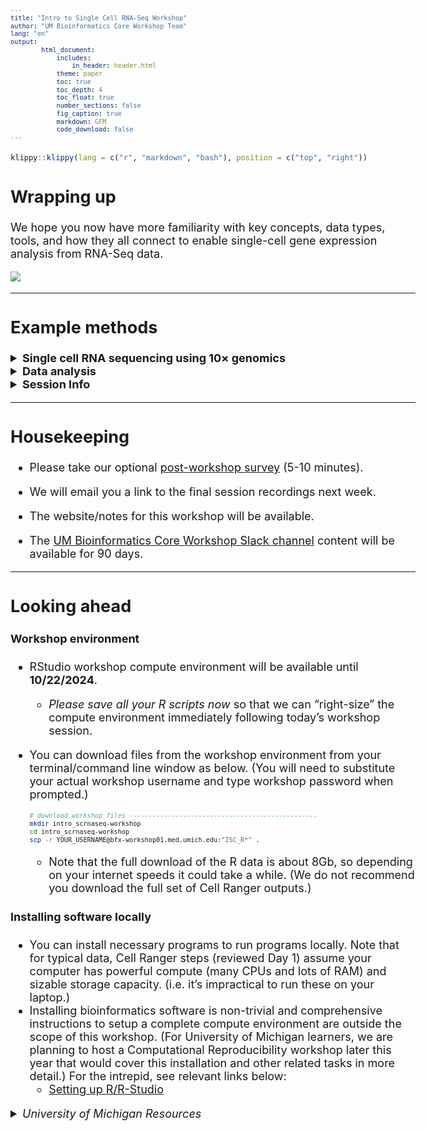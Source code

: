 ```yaml
---
title: "Intro to Single Cell RNA-Seq Workshop"
author: "UM Bioinformatics Core Workshop Team"
lang: "en"
output:
        html_document:
            includes:
                in_header: header.html
            theme: paper
            toc: true
            toc_depth: 4
            toc_float: true
            number_sections: false
            fig_caption: true
            markdown: GFM
            code_download: false
---
```


<style type="text/css">

body, td {
   font-size: 18px;
}
code.r{
  font-size: 12px;
}
pre {
  font-size: 12px
}

</style>

```r
klippy::klippy(lang = c("r", "markdown", "bash"), position = c("top", "right"))
```

## Wrapping up

We hope you now have more familiarity with key concepts, data types, tools, and how they all
connect to enable single-cell gene expression analysis from RNA-Seq data.

![](images/wayfinder/wayfinder_workshop_wrap_up.png)

---

## Example methods
<details>
<summary>**Single cell RNA sequencing using 10× genomics**</summary>

The example dataset used in the workshop was inspired by this Sorkin et al. and 
the experimental methods below were excerpted directly from that paper:

- Sorkin, Michael et al. **“Regulation of heterotopic ossification by monocytes in a mouse model of aberrant wound healing.”**
      Nature communications vol. 11,1 722. 5 Feb. 2020.<br/>
      <a class="external" href="https://pubmed.ncbi.nlm.nih.gov/32024825/" target="_blank">https://pubmed.ncbi.nlm.nih.gov/32024825/</a>

Tissues harvested from the extremity injury site were digested for 45 min in 0.3% Type 1 Collagenase and 0.4% Dispase II (Gibco) in Roswell Park Memorial Institute (RPMI) medium at 37 °C under constant agitation at 120 rpm. Digestions were subsequently quenched with 10% FBS RPMI and filtered through 40μm sterile strainers. Cells were then washed in PBS with 0.04% BSA, counted and resuspended at a concentration of ~1000 cells/μl. Cell viability was assessed with Trypan blue exclusion on a Countess II (Thermo Fisher Scientific) automated counter and only samples with >85% viability were processed for further sequencing.

University of Michigan Biomedical Research Core Facilities Advanced Genomics 
Core generated single-cell 3’ libraries on the 10× Genomics Chromium Controller following the manufacturers protocol for the v2 reagent kit (10× Genomics, Pleasanton, CA, USA). Cell suspensions were loaded onto a Chromium Single-Cell A chip along with reverse transcription (RT) master mix and single cell 3’ gel beads, aiming for 2000–6000 cells per channel. In this experiment, 8700 cells were encapsulated into emulsion droplets at a concentration of 700–1200 cells/ul which targets 5000 single cells with an expected multiplet rate of 3.9%. Following generation of single-cell gel bead-in-emulsions (GEMs), reverse transcription was performed and the resulting Post GEM-RT product was cleaned up using DynaBeads MyOne Silane beads (Thermo Fisher Scientific, Waltham, MA, USA). The cDNA was amplified, SPRIselect (Beckman Coulter, Brea, CA, USA) cleaned and quantified then enzymatically fragmented and size selected using SPRIselect beads to optimize the cDNA amplicon size prior to library construction. An additional round of double-sided SPRI bead cleanup is performed after end repair and A-tailing. Another single-sided cleanup is done after adapter ligation. Indexes were added during PCR amplification and a final double-sided SPRI cleanup was performed. Libraries were quantified by Kapa qPCR for Illumina Adapters (Roche) and size was determined by Agilent tapestation D1000 tapes. Read 1 primer sequence are added to the molecules during GEM incubation. P5, P7 and sample index and read 2 primer sequence are added during library construction via end repair, A-tailing, adaptor ligation and PCR. Libraries were generated with unique sample indices (SI) for each sample. Libraries were sequenced on a HiSeq 4000, (Illumina, San Diego, CA, USA) using a HiSeq 4000 PE Cluster Kit (PN PE-410-1001) with HiSeq 4000 SBS Kit (100 cycles, PN FC-410-1002) reagents, loaded at 200 pM following Illumina’s denaturing and dilution recommendations. The run configuration was 26 × 8 × 98 cycles for Read 1, Index and Read 2, respectively.
</details>

<details>
<summary>**Data analysis**</summary> 
University of Michigan Biomedical Research Core Facilities Advanced Genomics 
Core executed 10x Genomics Cell Ranger (v7.2.0) to perform sample 
de-multiplexing, barcode processing, and single cell gene counting (Alignment, 
Barcoding and UMI Count). The Cell Ranger filtered barcode feature matrix was 
used as input to downstream analysis.

All analysis and graphics were generated in R (v4.4.1) [1]. Analysis was performed primarily using the Seurat package (v5.0.1) [2]. Cells with extreme values (which indicate low complexity, doublets, or apoptotic cells) were excluded by filtering to include only cells where Genes/cell >300 and % mitochondrial < 15% resulting in approximately 600-5,600 cells per sample after filtering. Counts were then normalized using the SCTransform method with default parameters [3].

Normalized data were integrated using the RPCA method (IntegrateLayers function with “SCT” as normalization method. Principal Component Analysis (PCA) was then performed and the first significant components were used for finding nearest neighbors followed by graph-based, semi-unsupervised Louvain clustering into distinct populations (resolution = 0.4). All uniform manifold approximation and projection (UMAP) plots were generated using default settings [4]. To identify marker genes, the clusters in the integrated data were compared pairwise for differential gene expression using Wilcoxon rank-sum test for single-cell gene expression (FindAllMarkers function; default parameters) [5]. Additional marker genes and cell-type predictions were generated with scCATCH (3.2.2) [6].

To identify differentially expressed (DE) genes within the total population, Case and Control samples were compared pairwise for differential expression expression (FindAllMarkers function; log2FC = 1.5; test.use = “Wilcoxon”). For each cluster, the results were further limited to significantly different genes (Benjamini-Hochberg adjusted p-value <= 0.05).  Intra-cluster case-vs-control pseudo bulk comparisons were analyzed using DESeq2 (v1.44.0) [7].

**References**

1. R Core Team (2019). R: A language and environment for statistical computing. R Foundation for Statistical Computing, Vienna, Austria. https://www.R-project.org/.
2. Stuart T, Butler A, Hoffman P, Hafemeister C, Papalexi E, III WMM, Stoeckius M, Smibert P, Satija R (2018). “Comprehensive integration of single cell data.” bioRxiv. doi: 10.1101/460147, https://www.biorxiv.org/content/10.1101/460147v1
3. Hafemeister, C., Satija, R (2019). Normalization and variance stabilization of single-cell RNA-seq data using regularized negative binomial regression. Genome Biol 20, 296. https://doi.org/10.1186/s13059-019-1874-1
4. Becht, E. et al (2018). Dimensionality reduction for visualizing single-cell data using UMAP. Nat. Biotechnol. 37, 38–44 .
5. Myles Hollander and Douglas A. Wolfe (1973). Nonparametric Statistical Methods. New York: John Wiley & Sons. Pages 68–75.
6. Shao et al (2020), scCATCH:Automatic Annotation on Cell Types of Clusters from Single-Cell RNA Sequencing Data, iScience, Volume 23, Issue 3. doi: 10.1016/j.isci.2020.100882.
7. Love MI, Huber W, Anders S (2014). “Moderated estimation of fold change and dispersion for RNA-seq data with DESeq2.” Genome Biology, 15, 550. doi:10.1186/s13059-014-0550-8.
</details>

<details>
<summary>**Session Info**</summary>
*`Session info` lists the relevant versions of R and all the libraries that were 
loaded in the analysis. This info is generally not included in main body of 
a paper, but serious reproducibility street-cred if it shows up in supplemental.<br/>
Hear me now, believe me later.*

```
devtools::session_info()
─ Session info ───────────────────────────────────────────────────────────────────────────────────
 setting  value
 version  R version 4.4.1 (2024-06-14)
 os       Ubuntu 22.04.5 LTS
 system   x86_64, linux-gnu
 ui       RStudio
 language (EN)
 collate  C.UTF-8
 ctype    C.UTF-8
 tz       America/Detroit
 date     2024-10-21
 rstudio  2023.12.0+369 Ocean Storm (server)
 pandoc   3.1.1 @ /usr/lib/rstudio-server/bin/quarto/bin/tools/ (via rmarkdown)

─ Packages ───────────────────────────────────────────────────────────────────────────────────────
 package          * version    date (UTC) lib source
 abind              1.4-8      2024-09-12 [2] CRAN (R 4.4.1)
 assertthat         0.2.1      2019-03-21 [2] CRAN (R 4.4.1)
 BiocGenerics       0.50.0     2024-04-30 [2] Bioconductor 3.19 (R 4.4.1)
 BPCells          * 0.2.0      2024-07-18 [2] Github (bnprks/BPCells@5677cf1)
 cachem             1.1.0      2024-05-16 [2] CRAN (R 4.4.1)
 cli                3.6.3      2024-06-21 [2] CRAN (R 4.4.1)
 cluster            2.1.6      2023-12-01 [2] CRAN (R 4.4.1)
 codetools          0.2-20     2024-03-31 [2] CRAN (R 4.4.1)
 colorspace         2.1-1      2024-07-26 [2] CRAN (R 4.4.1)
 cowplot            1.1.3      2024-01-22 [2] CRAN (R 4.4.1)
 crayon             1.5.3      2024-06-20 [2] CRAN (R 4.4.1)
 data.table         1.16.0     2024-08-27 [2] CRAN (R 4.4.1)
 deldir             2.0-4      2024-02-28 [2] CRAN (R 4.4.1)
 devtools           2.4.5      2022-10-11 [2] CRAN (R 4.4.1)
 digest             0.6.37     2024-08-19 [2] CRAN (R 4.4.1)
 dotCall64          1.1-1      2023-11-28 [2] CRAN (R 4.4.1)
 dplyr            * 1.1.4      2023-11-17 [2] CRAN (R 4.4.1)
 ellipsis           0.3.2      2021-04-29 [2] CRAN (R 4.4.1)
 evaluate           0.24.0     2024-06-10 [2] CRAN (R 4.4.1)
 fansi              1.0.6      2023-12-08 [2] CRAN (R 4.4.1)
 farver             2.1.2      2024-05-13 [2] CRAN (R 4.4.1)
 fastDummies        1.7.4      2024-08-16 [2] CRAN (R 4.4.1)
 fastmap            1.2.0      2024-05-15 [2] CRAN (R 4.4.1)
 fitdistrplus       1.2-1      2024-07-12 [2] CRAN (R 4.4.1)
 forcats          * 1.0.0      2023-01-29 [2] CRAN (R 4.4.1)
 fs                 1.6.4      2024-04-25 [2] CRAN (R 4.4.1)
 future             1.34.0     2024-07-29 [2] CRAN (R 4.4.1)
 future.apply       1.11.2     2024-03-28 [2] CRAN (R 4.4.1)
 generics           0.1.3      2022-07-05 [2] CRAN (R 4.4.1)
 GenomeInfoDb       1.40.1     2024-05-24 [2] Bioconductor 3.19 (R 4.4.1)
 GenomeInfoDbData   1.2.12     2024-07-17 [2] Bioconductor
 GenomicRanges      1.56.1     2024-06-12 [2] Bioconductor 3.19 (R 4.4.1)
 ggplot2          * 3.5.1      2024-04-23 [2] CRAN (R 4.4.1)
 ggrepel            0.9.6      2024-09-07 [2] CRAN (R 4.4.1)
 ggridges           0.5.6      2024-01-23 [2] CRAN (R 4.4.1)
 globals            0.16.3     2024-03-08 [2] CRAN (R 4.4.1)
 glue               1.7.0      2024-01-09 [2] CRAN (R 4.4.1)
 goftest            1.2-3      2021-10-07 [2] CRAN (R 4.4.1)
 gridExtra          2.3        2017-09-09 [2] CRAN (R 4.4.1)
 gtable             0.3.5      2024-04-22 [2] CRAN (R 4.4.1)
 hms                1.1.3      2023-03-21 [2] CRAN (R 4.4.1)
 htmltools          0.5.8.1    2024-04-04 [2] CRAN (R 4.4.1)
 htmlwidgets        1.6.4      2023-12-06 [2] CRAN (R 4.4.1)
 httpuv             1.6.15     2024-03-26 [2] CRAN (R 4.4.1)
 httr               1.4.7      2023-08-15 [2] CRAN (R 4.4.1)
 ica                1.0-3      2022-07-08 [2] CRAN (R 4.4.1)
 igraph             2.0.3      2024-03-13 [2] CRAN (R 4.4.1)
 IRanges            2.38.1     2024-07-03 [2] Bioconductor 3.19 (R 4.4.1)
 irlba              2.3.5.1    2022-10-03 [2] CRAN (R 4.4.1)
 jsonlite           1.8.8      2023-12-04 [2] CRAN (R 4.4.1)
 KernSmooth         2.23-24    2024-05-17 [2] CRAN (R 4.4.1)
 klippy             0.0.0.9500 2024-10-02 [1] Github (umich-brcf-bioinf/workshop-klippy@a1be090)
 knitr              1.48       2024-07-07 [2] CRAN (R 4.4.1)
 later              1.3.2      2023-12-06 [2] CRAN (R 4.4.1)
 lattice            0.22-6     2024-03-20 [2] CRAN (R 4.4.1)
 lazyeval           0.2.2      2019-03-15 [2] CRAN (R 4.4.1)
 leiden             0.4.3.1    2023-11-17 [2] CRAN (R 4.4.1)
 lifecycle          1.0.4      2023-11-07 [2] CRAN (R 4.4.1)
 listenv            0.9.1      2024-01-29 [2] CRAN (R 4.4.1)
 lmtest             0.9-40     2022-03-21 [2] CRAN (R 4.4.1)
 lubridate        * 1.9.3      2023-09-27 [2] CRAN (R 4.4.1)
 magrittr           2.0.3      2022-03-30 [2] CRAN (R 4.4.1)
 MASS               7.3-61     2024-06-13 [2] CRAN (R 4.4.1)
 Matrix             1.7-0      2024-04-26 [2] CRAN (R 4.4.1)
 MatrixGenerics     1.16.0     2024-04-30 [2] Bioconductor 3.19 (R 4.4.1)
 matrixStats        1.4.1      2024-09-08 [2] CRAN (R 4.4.1)
 memoise            2.0.1      2021-11-26 [2] CRAN (R 4.4.1)
 mime               0.12       2021-09-28 [2] CRAN (R 4.4.1)
 miniUI             0.1.1.1    2018-05-18 [2] CRAN (R 4.4.1)
 munsell            0.5.1      2024-04-01 [2] CRAN (R 4.4.1)
 nlme               3.1-166    2024-08-14 [2] CRAN (R 4.4.1)
 parallelly         1.38.0     2024-07-27 [2] CRAN (R 4.4.1)
 patchwork          1.3.0      2024-09-16 [2] CRAN (R 4.4.1)
 pbapply            1.7-2      2023-06-27 [2] CRAN (R 4.4.1)
 pillar             1.9.0      2023-03-22 [2] CRAN (R 4.4.1)
 pkgbuild           1.4.4      2024-03-17 [2] CRAN (R 4.4.1)
 pkgconfig          2.0.3      2019-09-22 [2] CRAN (R 4.4.1)
 pkgload            1.4.0      2024-06-28 [2] CRAN (R 4.4.1)
 plotly             4.10.4     2024-01-13 [2] CRAN (R 4.4.1)
 plyr               1.8.9      2023-10-02 [2] CRAN (R 4.4.1)
 png                0.1-8      2022-11-29 [2] CRAN (R 4.4.1)
 polyclip           1.10-7     2024-07-23 [2] CRAN (R 4.4.1)
 prettyunits        1.2.0      2023-09-24 [2] CRAN (R 4.4.1)
 profvis            0.3.8      2023-05-02 [2] CRAN (R 4.4.1)
 progress           1.2.3      2023-12-06 [2] CRAN (R 4.4.1)
 progressr          0.14.0     2023-08-10 [2] CRAN (R 4.4.1)
 promises           1.3.0      2024-04-05 [2] CRAN (R 4.4.1)
 purrr            * 1.0.2      2023-08-10 [2] CRAN (R 4.4.1)
 R6                 2.5.1      2021-08-19 [2] CRAN (R 4.4.1)
 RANN               2.6.2      2024-08-25 [2] CRAN (R 4.4.1)
 RColorBrewer       1.1-3      2022-04-03 [2] CRAN (R 4.4.1)
 Rcpp               1.0.13     2024-07-17 [2] CRAN (R 4.4.1)
 RcppAnnoy          0.0.22     2024-01-23 [2] CRAN (R 4.4.1)
 RcppHNSW           0.6.0      2024-02-04 [2] CRAN (R 4.4.1)
 readr            * 2.1.5      2024-01-10 [2] CRAN (R 4.4.1)
 remotes            2.5.0      2024-03-17 [2] CRAN (R 4.4.1)
 reshape2           1.4.4      2020-04-09 [2] CRAN (R 4.4.1)
 reticulate         1.39.0     2024-09-05 [2] CRAN (R 4.4.1)
 rlang              1.1.4      2024-06-04 [2] CRAN (R 4.4.1)
 rmarkdown          2.28       2024-08-17 [2] CRAN (R 4.4.1)
 ROCR               1.0-11     2020-05-02 [2] CRAN (R 4.4.1)
 RSpectra           0.16-2     2024-07-18 [2] CRAN (R 4.4.1)
 rstudioapi         0.16.0     2024-03-24 [2] CRAN (R 4.4.1)
 Rtsne              0.17       2023-12-07 [2] CRAN (R 4.4.1)
 S4Vectors          0.42.1     2024-07-03 [2] Bioconductor 3.19 (R 4.4.1)
 scales             1.3.0      2023-11-28 [2] CRAN (R 4.4.1)
 scattermore        1.2        2023-06-12 [2] CRAN (R 4.4.1)
 scCATCH          * 3.2.2      2023-04-23 [2] CRAN (R 4.4.1)
 sctransform        0.4.1      2023-10-19 [2] CRAN (R 4.4.1)
 sessioninfo        1.2.2      2021-12-06 [2] CRAN (R 4.4.1)
 Seurat           * 5.1.0      2024-05-10 [2] CRAN (R 4.4.1)
 SeuratObject     * 5.0.2      2024-05-08 [2] CRAN (R 4.4.1)
 shiny              1.9.1      2024-08-01 [2] CRAN (R 4.4.1)
 sp               * 2.1-4      2024-04-30 [2] CRAN (R 4.4.1)
 spam               2.10-0     2023-10-23 [2] CRAN (R 4.4.1)
 spatstat.data      3.1-2      2024-06-21 [2] CRAN (R 4.4.1)
 spatstat.explore   3.3-2      2024-08-21 [2] CRAN (R 4.4.1)
 spatstat.geom      3.3-2      2024-07-15 [2] CRAN (R 4.4.1)
 spatstat.random    3.3-1      2024-07-15 [2] CRAN (R 4.4.1)
 spatstat.sparse    3.1-0      2024-06-21 [2] CRAN (R 4.4.1)
 spatstat.univar    3.0-1      2024-09-05 [2] CRAN (R 4.4.1)
 spatstat.utils     3.1-0      2024-08-17 [2] CRAN (R 4.4.1)
 stringi            1.8.4      2024-05-06 [2] CRAN (R 4.4.1)
 stringr          * 1.5.1      2023-11-14 [2] CRAN (R 4.4.1)
 survival           3.7-0      2024-06-05 [2] CRAN (R 4.4.1)
 tensor             1.5        2012-05-05 [2] CRAN (R 4.4.1)
 tibble           * 3.2.1      2023-03-20 [2] CRAN (R 4.4.1)
 tidyr            * 1.3.1      2024-01-24 [2] CRAN (R 4.4.1)
 tidyselect         1.2.1      2024-03-11 [2] CRAN (R 4.4.1)
 tidyverse        * 2.0.0      2023-02-22 [2] CRAN (R 4.4.1)
 timechange         0.3.0      2024-01-18 [2] CRAN (R 4.4.1)
 tzdb               0.4.0      2023-05-12 [2] CRAN (R 4.4.1)
 UCSC.utils         1.0.0      2024-04-30 [2] Bioconductor 3.19 (R 4.4.1)
 urlchecker         1.0.1      2021-11-30 [2] CRAN (R 4.4.1)
 usethis            3.0.0      2024-07-29 [2] CRAN (R 4.4.1)
 utf8               1.2.4      2023-10-22 [2] CRAN (R 4.4.1)
 uwot               0.2.2      2024-04-21 [2] CRAN (R 4.4.1)
 vctrs              0.6.5      2023-12-01 [2] CRAN (R 4.4.1)
 viridisLite        0.4.2      2023-05-02 [2] CRAN (R 4.4.1)
 withr              3.0.1      2024-07-31 [2] CRAN (R 4.4.1)
 xfun               0.47       2024-08-17 [2] CRAN (R 4.4.1)
 xtable             1.8-4      2019-04-21 [2] CRAN (R 4.4.1)
 XVector            0.44.0     2024-04-30 [2] Bioconductor 3.19 (R 4.4.1)
 yaml               2.3.10     2024-07-26 [2] CRAN (R 4.4.1)
 zlibbioc           1.50.0     2024-04-30 [2] Bioconductor 3.19 (R 4.4.1)
 zoo                1.8-12     2023-04-13 [2] CRAN (R 4.4.1)
```
</details>



---

## Housekeeping

- Please take our optional [post-workshop survey](https://forms.gle/St5D6b6mQMg5rmEk9){target="_blank"} (5-10 minutes).

- We will email you a link to the final session recordings next week.

- The website/notes for this workshop will be available.

- The [UM Bioinformatics Core Workshop Slack channel](https://umbioinfcoreworkshops.slack.com){target="_blank"} content will be available for 90 days.

---

## Looking ahead

#### Workshop environment
- RStudio workshop compute environment will be available until **10/22/2024**.
  - _Please save all your R scripts now_ so that we can "right-size" the compute environment immediately following today's workshop session.
- You can download files from the workshop environment from your terminal/command line window as below. 
  (You will need to substitute your actual workshop username and type workshop password when prompted.)
  ```bash
  # download workshop files -------------------------------------------------
  mkdir intro_scrnaseq-workshop
  cd intro_scrnaseq-workshop
  scp -r YOUR_USERNAME@bfx-workshop01.med.umich.edu:"ISC_R*" .
  ```
  - Note that the full download of the R data is about 8Gb, so depending on your internet 
    speeds it could take a while. (We do not recommend you download the full set of Cell 
    Ranger outputs.)

#### Installing software locally
  - You can install necessary programs to run programs locally. Note
    that for typical data, Cell Ranger steps (reviewed Day 1) assume your 
    computer has powerful compute (many CPUs and lots of RAM) and sizable 
    storage capacity. (i.e. it's impractical to run these on your laptop.)
  - Installing bioinformatics software is non-trivial and comprehensive instructions
    to setup a complete compute environment are outside the scope of this workshop.
    (For University of Michigan learners, we are planning to host a Computational Reproducibility workshop later this year 
    that would cover this installation and other related tasks in more detail.) For the intrepid, see relevant links below:
    - [Setting up R/R-Studio](workshop_setup/setup_instructions_advanced.html)

<details>
<summary>*University of Michigan Resources*</summary>
- [UM CoderSpaces "office hours"](https://datascience.isr.umich.edu/events/coderspaces/){target="_blank"} and UM CoderSpaces Slack workspace. _(See "Useful Resources" section of the CoderSpaces page for instructions on how to join the CoderSpaces Slack workspace.)_
- Upcoming [UM Advanced Research Computing workshops](https://arc.umich.edu/events/){target="_blank"}.
- Advanced Research Computing (ARC) at University of Michigan hosts a
  high-performance computing (HPC) platform called _Great Lakes_ which combines
  high-end computers, fast/resilient storage, and pre-installed software.
  Great Lakes may be a good resource for folks who need to run the more compute
  intensive steps and a substantial block of compute and storage is subsidized
  by ARC making it essentially free to many UM researchers.
  - About [Great Lakes](https://arc.umich.edu/greatlakes/){target="_blank"}.
  - About the ARC [Research Computing Package](https://arc.umich.edu/umrcp/){target="_blank"}.
  - Videos on [getting started with Great Lakes](https://www.mivideo.it.umich.edu/channel/ARC-TS%2BTraining/181860561/){target="_blank"}. (Videos are available to UM folks.)


## Resources for continued learning
  - Learning bioinformatic analyses is more like a process than a task. Resources 
    to consider:
    - A CZI NDCN curated list of resources for [self-guided learning](https://ndcn.github.io/self-guided-learning/){target="_blank"}
    - UM Bioinformatics Core links to [training resources/workshops](https://brcf.medicine.umich.edu/cores/bioinformatics-core/training/){target="_blank"}.
    - **Techniques in Bash and R**
      - Lesson plans from the UM Bioinformatics Core's recent [Computational Foundations Workshop](https://umich-brcf-bioinf.github.io/workshop-computational-foundations/main/html/){target="_blank"}.
      - Lessons and workshops in Bash / Git / R / Python : <a href="https://software-carpentry.org/lessons/" target="_blank">
        Software Carpentry</a>

    - **More info on NGS analysis**
      (A decidedly non-exhaustive list in no discernible order.)
      - Lesson plans from UM Bioinformatics Core's recent [RNA-Seq Demystified Workshop](https://umich-brcf-bioinf.github.io/workshop-rnaseq-demystified/main/html/){target="_blank"}. (Note this is for bulk RNA-Seq.)
      - Training materials from [Harvard Chan Bioinformatics Core](https://hbctraining.github.io/main/#advanced-topics-analysis-of-high-throughput-sequencing-ngs-data){target="_blank"}.
      - [Orchestrating Single-Cell Analysis with Bioconductor](https://bioconductor.org/books/3.12/OSCA/index.html){ target="_blank"}.
      - Welcome Sanger Instutute's [Analysis of single cell RNA-seq data](https://www.singlecellcourse.org/index.html){target="_blank"}.
      - In addition to maintaining the Seurat analysis platform, New York Genome
        Center's [Satija lab](https://satijalab.org/){target="_blank"} publishes
        many excellent step-by-step tutorials on single-cell analysis, e.g.
        [Seurat - Guided Clustering Tutorial](https://satijalab.org/seurat/articles/pbmc3k_tutorial){target="_blank"}.
        The Satija lab also hosts [Single Cell Genomics Day](https://satijalab.org/scgd24/){target="_blank"}, 
        a live-streamed annual symposium on emerging techniques in single-cell
        analysis.
      - Nayak, Richa, and Yasha Hasija. **“A hitchhiker's guide to single-cell transcriptomics and data analysis pipelines.”** 
        Genomics vol. 113,2 (2021): 606-619.<br/>
        https://pubmed.ncbi.nlm.nih.gov/33485955/
      - Luecken, Malte D, and Fabian J Theis. **“Current best practices in single-cell RNA-seq analysis: a tutorial.”**
        Molecular systems biology vol. 15,6 e8746. 19 Jun. 2019.<br/>
        https://pubmed.ncbi.nlm.nih.gov/31217225/
      - He, Jiangping et al. **“Practical bioinformatics pipelines for single-cell RNA-seq data analysis.”**
        Biophysics reports vol. 8,3 (2022): 158-169.<br/>
        https://www.ncbi.nlm.nih.gov/pmc/articles/PMC10189648/

    - For more context on the experiments and data we referenced during the workshop, see the source paper: <br/>
      Sorkin, Michael et al. **“Regulation of heterotopic ossification by monocytes in a mouse model of aberrant wound healing.”**
      Nature communications vol. 11,1 722. 5 Feb. 2020.<br/>
      <a class="external" href="https://pubmed.ncbi.nlm.nih.gov/32024825/" target="_blank">https://pubmed.ncbi.nlm.nih.gov/32024825/</a>


---

## Thank you to our sponsors

![](images/workshop_intro/sponsor_logos.png)

<br/>

## Thank you to/from the workshop team

| ![](images/headshots/headshot_cgates.jpg) | ![](images/headshots/headshot_mbradenb.jpg) | ![](images/headshots/headshot_rcavalca.jpg) | ![](images/headshots/headshot_damki.jpg) | 
|:-:|:-:|:-:|:-:|
| **Chris** | **Marci** | **Raymond** | **Dana** |
| ![](images/headshots/headshot_trsaari.jpg) | ![](images/headshots/headshot_okoues.jpg) | ![](images/headshots/headshot_rammohan.jpg) | 
| **Travis** | **Olivia** | **Ram** |
| ![](images/headshots/headshot_mkdohert.jpg) | ![](images/headshots/headshot_joegrego.jpg) | ![](images/headshots/headshot_ncarruth.jpg) |
|  **Matt** |  **Joe** | **Nick** |

<br/>



Thank you for participating in our workshop. We welcome your questions and feedback now and in the future.

Bioinformatics Workshop Team

[bioinformatics-workshops@umich.edu](mailto:bioinformatics-workshops@umich.edu) <br/>
[UM BRCF Bioinformatics Core](https://medresearch.umich.edu/office-research/about-office-research/biomedical-research-core-facilities/bioinformatics-core){target="_blank"}
